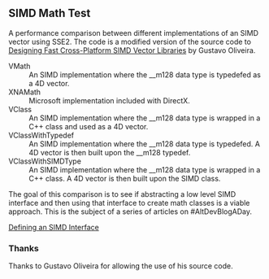 == SIMD Math Test ==

A performance comparison between different implementations of an SIMD vector using SSE2. The code is a modified version of the source code to [http://www.gamasutra.com/view/feature/4248/designing_fast_crossplatform_simd_.php Designing Fast Cross-Platform SIMD Vector Libraries] by Gustavo Oliveira.

;VMath
: An SIMD implementation where the __m128 data type is typedefed as a 4D vector.
;XNAMath
: Microsoft implementation included with DirectX.
;VClass
: An SIMD implementation where the __m128 data type is wrapped in a C++ class and used as a 4D vector.
;VClassWithTypedef
: An SIMD implementation where the __m128 data type is typedefed. A 4D vector is then built upon the __m128 typedef.
;VClassWithSIMDType
: An SIMD implementation where the __m128 data type is wrapped in a C++ class. A 4D vector is then built upon the SIMD class.

The goal of this comparison is to see if abstracting a low level SIMD interface and then using that interface to create math classes is a viable approach. This is the subject of a series of articles on #AltDevBlogADay.

[http://altdevblogaday.org/2011/04/29/defining-an-simd-interface/ Defining an SIMD Interface]

=== Thanks ===

Thanks to Gustavo Oliveira for allowing the use of his source code.
